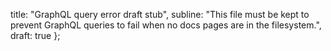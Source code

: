   title: "GraphQL query error draft stub",
  subline: "This file must be kept to prevent GraphQL queries to fail when no docs pages are in the filesystem.",
  draft: true
};
